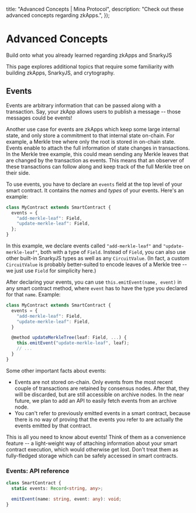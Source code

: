   title: "Advanced Concepts | Mina Protocol",
  description: "Check out these advanced concepts regarding zkApps.",
});

# Advanced Concepts

Build onto what you already learned regarding zkApps and SnarkyJS

This page explores additional topics that require some familiarity with building zkApps, SnarkyJS, and crytography.

## Events

Events are arbitrary information that can be passed along with a transaction. Say, your zkApp allows users to publish a message -- those messages could be events!

Another use case for events are zkApps which keep some large internal state, and only store a commitment to that internal state on-chain. For example, a Merkle tree where only the root is stored in on-chain state. Events enable to attach the full information of state changes in transactions. In the Merkle tree example, this could mean sending any Merkle leaves that are changed by the transaction as events. This means that an observer of these transactions can follow along and keep track of the full Merkle tree on their side.

To use events, you have to declare an `events` field at the top level of your smart contract. It contains the _names_ and _types_ of your events. Here's an example:

```ts
class MyContract extends SmartContract {
  events = {
    "add-merkle-leaf": Field,
    "update-merkle-leaf": Field,
  };
}
```

In this example, we declare events called `"add-merkle-leaf"` and `"update-merkle-leaf"`, both with a type of `Field`. Instead of `Field`, you can also use other built-in SnarkyJS types as well as any `CircuitValue`. (In fact, a custom `CircuitValue` is probably better-suited to encode leaves of a Merkle tree -- we just use `Field` for simplicity here.)

After declaring your events, you can use `this.emitEvent(name, event)` in any smart contract method, where `event` has to have the type you declared for that `name`. Example:

```ts
class MyContract extends SmartContract {
  events = {
    "add-merkle-leaf": Field,
    "update-merkle-leaf": Field,
  }

  @method updateMerkleTree(leaf: Field, ...) {
    this.emitEvent("update-merkle-leaf", leaf);
    // ...
  }
}
```

Some other important facts about events:

- Events are not stored on-chain. Only events from the most recent couple of transactions are retained by consensus nodes. After that, they will be discarded, but are still accessible on archive nodes. In the near future, we plan to add an API to easily fetch events from an archive node.
- You can't refer to previously emitted events in a smart contract, because there is no way of proving that the events you refer to are actually the events emitted by that contract.

This is all you need to know about events! Think of them as a convenience feature -- a light-weight way of attaching information about your smart contract execution, which would otherwise get lost. Don't treat them as fully-fledged storage which can be safely accessed in smart contracts.

### Events: API reference

```ts
class SmartContract {
  static events: Record<string, any>;

  emitEvent(name: string, event: any): void;
}
```
